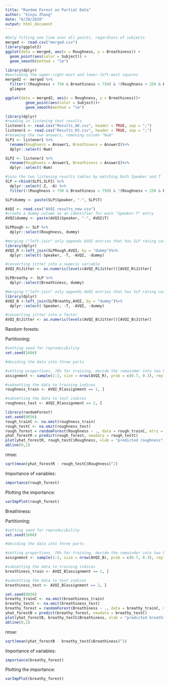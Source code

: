 ```yaml
---
title: "Random Forest on Partial Data"
author: "Xinyu Zhang"
date: "6/29/2020"
output: html_document
---
```


```r
#Only fitting one line over all points, regardless of subjects
merged <- read.csv("merged.csv")
library(ggplot2)
ggplot(data = merged, aes(x = Roughness, y = Breathiness)) + 
  geom_point(aes(color = Subject)) +
  geom_smooth(method = "lm")
```

```r
library(dplyr)
#excluding the upper-right-most and lower-left-most squares
merged2 <- merged %>% 
  filter(!(Roughness > 750 & Breathiness > 750) & !(Roughness < 250 & Breathiness <250)) %>%
  glimpse

ggplot(data = merged2, aes(x = Roughness, y = Breathiness))+
         geom_point(aes(color = Subject))+
         geom_smooth(method = "lm")

```

```r
library(dplyr)
#reading in listening test results
listener1 <- read.csv("Results_AK.csv", header = TRUE, sep = ";")
listener2 <- read.csv("Results_KS.csv", header = TRUE, sep = ";")
#renaming the two answers, removing column "Num"
SLP1 <- listener1 %>%
  rename(Roughness = Answer1, Breathiness = Answer2)%>%
  dplyr::select(-Num)

SLP2 <- listener2 %>%
  rename(Roughness = Answer1, Breathiness = Answer2)%>%
  dplyr::select(-Num)

#join the two listening results tables by matching both Speaker and T
SLP <-rbind(SLP1,SLP2) %>% 
  dplyr::select(-Z, -A) %>% 
  filter(!(Roughness > 750 & Breathiness > 750) & !(Roughness < 250 & Breathiness <250))

SLP$dummy <- paste(SLP$Speaker, "-", SLP$T)

AVQI <- read.csv("AVQI_results_new.csv")
#create a dummy column as an identifier for each "Speaker-T" entry
AVQI$dummy <- paste(AVQI$Speaker, "-", AVQI$T)

SLPRough <- SLP %>% 
  dplyr::select(Roughness, dummy)

#merging ("left-join" only appends AVQI entries that has SLP rating correspondents)
library(dplyr)
AVQI_R <-left_join(SLPRough,AVQI, by = "dummy")%>%
  dplyr::select(-Speaker, -T, -AVQI, -dummy)

#converting jitter into a numeric variable
AVQI_R$Jitter <- as.numeric(levels(AVQI_R$Jitter))[AVQI_R$Jitter]

SLPBreathy <- SLP %>% 
  dplyr::select(Breathiness, dummy)

#merging ("left-join" only appends AVQI entries that has SLP rating correspondents)
library(dplyr)
AVQI_B <-left_join(SLPBreathy,AVQI, by = "dummy")%>%
  dplyr::select(-Speaker, -T, -AVQI, -dummy)

#converting jitter into a factor
AVQI_B$Jitter <- as.numeric(levels(AVQI_B$Jitter))[AVQI_B$Jitter]

```

Random forests:

Partitioning:
```r
#setting seed for reproducibility
set.seed(1606)

#deviding the data into three parts

#setting proportions, 70% for training, devide the remainder into two halves
assignment <- sample(1:2, size = nrow(AVQI_R), prob = c(0.7, 0.3), replace = TRUE)

#subsetting the data to training indices
roughness_train <- AVQI_R[assignment == 1, ]

#subsetting the data to test indices
roughness_test <- AVQI_R[assignment == 2, ]
```

```r
library(randomForest)
set.seed(0036)
rough_trainC <- na.omit(roughness_train)
rough_testC <- na.omit(roughness_test)
rough_forest = randomForest(Roughness ~ ., data = rough_trainC, mtry = 2, importance = TRUE)
yhat_forestR = predict(rough_forest, newdata = rough_testC)
plot(yhat_forestR, rough_testC$Roughness, xlab = "predicted roughness", ylab = "roughness by SLPs" )
abline(0,1)
```

rmse:
```r
sqrt(mean(yhat_forestR - rough_testC$Roughness)^2)
```

Importance of variables:
```r
importance(rough_forest)
```
Plotting the importance:
```r
varImpPlot(rough_forest)
```


Breathiness:

Partitioning:
```r
#setting seed for reproducibility
set.seed(1606)

#deviding the data into three parts

#setting proportions, 70% for training, devide the remainder into two halves
assignment <- sample(1:2, size = nrow(AVQI_B), prob = c(0.7, 0.3), replace = TRUE)

#subsetting the data to training indices
breathiness_train <- AVQI_B[assignment == 1, ]

#subsetting the data to test indices
breathiness_test <- AVQI_B[assignment == 2, ]
```

```r
set.seed(0036)
breathy_trainC <- na.omit(breathiness_train)
breathy_testC <- na.omit(breathiness_test)
breathy_forest = randomForest(Breathiness ~ ., data = breathy_trainC, mtry = 2, importance = TRUE)
yhat_forestB = predict(breathy_forest, newdata = breathy_testC)
plot(yhat_forestB, breathy_testC$Breathiness, xlab = "predicted breathiness", ylab = "breathiness by SLPs")
abline(0,1)
```

rmse:
```r
sqrt(mean(yhat_forestB - breathy_testC$Breathiness)^2)
```

Importance of variables:
```r
importance(breathy_forest)
```

Plotting the importance:
```r
varImpPlot(breathy_forest)
```